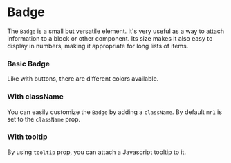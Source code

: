 
# Badge

The `Badge` is a small but versatile element. It's very useful as a way to attach information to a block or other component. Its size makes it also easy to display in numbers, making it appropriate for long lists of items.

### Basic Badge

Like with buttons, there are different colors available.

<Canvas>
    <Story id="components-badge--basic" />
</Canvas>

### With className

You can easily customize the `Badge` by adding a `className`. By default `mr1` is set to the `className` prop.

<Canvas>
    <Story id="components-badge--with-class-name" />
</Canvas>

### With tooltip

By using `tooltip` prop, you can attach a Javascript tooltip to it.

<Canvas>
    <Story id="components-badge--with-tooltip" />
</Canvas>

<ArgsTable story={PRIMARY_STORY} />
